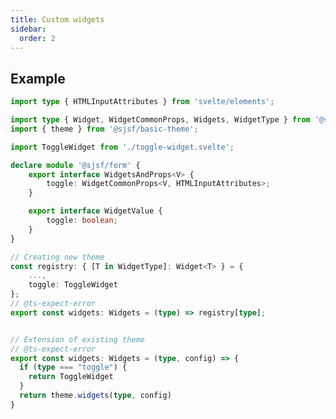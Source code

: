 ```yaml
---
title: Custom widgets
sidebar:
  order: 2
---
```


## Example

```typescript
import type { HTMLInputAttributes } from 'svelte/elements';

import type { Widget, WidgetCommonProps, Widgets, WidgetType } from '@sjsf/form';
import { theme } from '@sjsf/basic-theme';

import ToggleWidget from './toggle-widget.svelte';

declare module '@sjsf/form' {
	export interface WidgetsAndProps<V> {
		toggle: WidgetCommonProps<V, HTMLInputAttributes>;
	}

	export interface WidgetValue {
		toggle: boolean;
	}
}

// Creating new theme
const registry: { [T in WidgetType]: Widget<T> } = {
	...,
	toggle: ToggleWidget
};
// @ts-expect-error
export const widgets: Widgets = (type) => registry[type];


// Extension of existing theme
// @ts-expect-error
export const widgets: Widgets = (type, config) => {
  if (type === "toggle") {
    return ToggleWidget
  }
  return theme.widgets(type, config)
}
```
